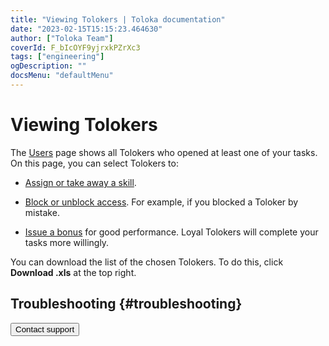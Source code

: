 ```yaml
---
title: "Viewing Tolokers | Toloka documentation"
date: "2023-02-15T15:15:23.464630"
author: ["Toloka Team"]
coverId: F_bIcOYF9yjrxkPZrXc3
tags: ["engineering"]
ogDescription: ""
docsMenu: "defaultMenu"
---
```



# Viewing Tolokers

The [Users](https://platform.toloka.ai/requester/workers) page shows all Tolokers who opened at least one of your tasks. On this page, you can select Tolokers to:

- [Assign or take away a skill](/docs/guide/nav).

- [Block or unblock access](/docs/guide/ban?form-source=guide-users). For example, if you blocked a Toloker by mistake.

- [Issue a bonus](/docs/guide/bonus) for good performance. Loyal Tolokers will complete your tasks more willingly.

<SelectTolokers/>

You can download the list of the chosen Tolokers. To do this, click **Download .xls** at the top right.

## Troubleshooting {#troubleshooting}

<FaqSkillForDifferentProjects/>

<TroubleshootingTraining/>

<FaqInformationAboutTolokers/>

<FaqVerifyInformation/>

<FaqKnowId/>

<FaqFilterByGender/>

<Button themeColor="light" view="default" size="l" type="link" url="/docs/guide/troubleshooting/support?form-source=guide-users">Contact support</Button>
